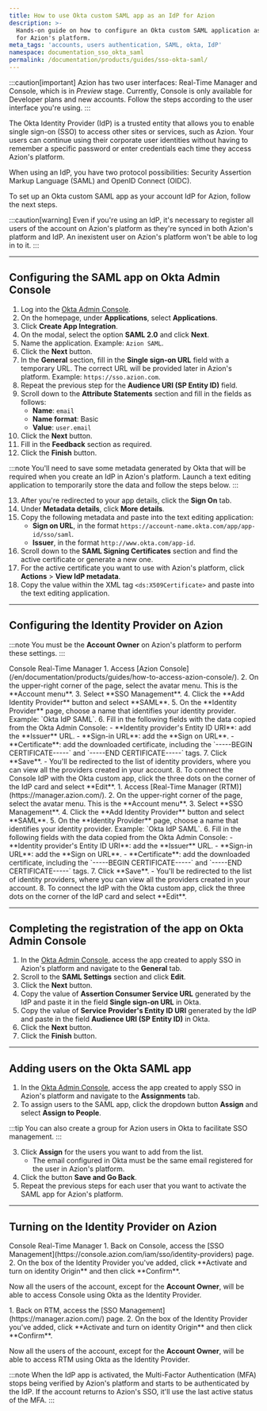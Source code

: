 ```yaml
---
title: How to use Okta custom SAML app as an IdP for Azion
description: >-
  Hands-on guide on how to configure an Okta custom SAML application as an IdP
  for Azion's platform.
meta_tags: 'accounts, users authentication, SAML, okta, IdP'
namespace: documentation_sso_okta_saml
permalink: /documentation/products/guides/sso-okta-saml/
---
```



:::caution[important]
Azion has two user interfaces: Real-Time Manager and Console, which is in *Preview* stage. Currently, Console is only available for Developer plans and new accounts. Follow the steps according to the user interface you're using.
:::

The Okta Identity Provider (IdP) is a trusted entity that allows you to enable single sign-on (SSO) to access other sites or services, such as Azion. Your users can continue using their corporate user identities without having to remember a specific password or enter credentials each time they access Azion's platform. 

When using an IdP, you have two protocol possibilities: Security Assertion Markup Language (SAML) and OpenID Connect (OIDC).

To set up an Okta custom SAML app as your account IdP for Azion, follow the next steps.

:::caution[warning]
Even if you're using an IdP, it's necessary to register all users of the account on Azion's platform as they're synced in both Azion's platform and IdP. An inexistent user on Azion's platform won't be able to log in to it.
:::

---

## Configuring the SAML app on Okta Admin Console

1. Log into the [Okta Admin Console](https://login.okta.com/).
2. On the homepage, under **Applications**, select **Applications**. 
3. Click **Create App Integration**.
4. On the modal, select the option **SAML 2.0** and click **Next**.
5. Name the application. Example: `Azion SAML`.
6. Click the **Next** button.
7. In the **General** section, fill in the **Single sign-on URL** field with a temporary URL. The correct URL will be provided later in Azion's platform. Example: `https://sso.azion.com`.
8. Repeat the previous step for the **Audience URI (SP Entity ID)** field.
9. Scroll down to the **Attribute Statements** section and fill in the fields as follows:
    - **Name**: `email`
    - **Name format**: Basic
    - **Value**: `user.email`
10. Click the **Next** button.
11. Fill in the **Feedback** section as required.
12. Click the **Finish** button.

:::note
You'll need to save some metadata generated by Okta that will be required when you create an IdP in Azion's platform. Launch a text editing application to temporarily store the data and follow the steps below.
:::

13. After you're redirected to your app details, click the **Sign On** tab.
14. Under **Metadata details**, click **More details**.
15. Copy the following metadata and paste into the text editing application:
    - **Sign on URL**, in the format `https://account-name.okta.com/app/app-id/sso/saml`.
    - **Issuer**, in the format `http://www.okta.com/app-id`.
16. Scroll down to the **SAML Signing Certificates** section and find the active certificate or generate a new one.
17. For the active certificate you want to use with Azion's platform, click **Actions** > **View IdP metadata**.
18. Copy the value within the XML tag `<ds:X509Certificate>` and paste into the text editing application.

---

## Configuring the Identity Provider on Azion

:::note
You must be the **Account Owner** on Azion's platform to perform these settings.
:::

<Tabs client:visible>
    <Fragment slot="tab.console">Console</Fragment>
    <Fragment slot="tab.rtm">Real-Time Manager</Fragment>

<Fragment slot="panel.console">
1. Access [Azion Console](/en/documentation/products/guides/how-to-access-azion-console/).
2. On the upper-right corner of the page, select the avatar menu. This is the **Account menu**.
3. Select **SSO Management**.
4. Click the **Add Identity Provider** button and select **SAML**.
5. On the **Identity Provider** page, choose a name that identifies your identity provider. Example: `Okta IdP SAML`.
6. Fill in the following fields with the data copied from the Okta Admin Console:
    - **Identity provider's Entity ID URI**: add the **Issuer** URL.
    - **Sign-in URL**: add the **Sign on URL**.
    - **Certificate**: add the downloaded certificate, including the `-----BEGIN CERTIFICATE-----` and `-----END CERTIFICATE-----` tags.
7. Click **Save**.
    - You'll be redirected to the list of identity providers, where you can view all the providers created in your account.
8. To connect the Console IdP with the Okta custom app, click the three dots on the corner of the IdP card and select **Edit**.
</Fragment>

<Fragment slot="panel.rtm">
1. Access [Real-Time Manager (RTM)](https://manager.azion.com/).
2. On the upper-right corner of the page, select the avatar menu. This is the **Account menu**.
3. Select **SSO Management**.
4. Click the **Add Identity Provider** button and select **SAML**.
5. On the **Identity Provider** page, choose a name that identifies your identity provider. Example: `Okta IdP SAML`.
6. Fill in the following fields with the data copied from the Okta Admin Console:
    - **Identity provider's Entity ID URI**: add the **Issuer** URL.
    - **Sign-in URL**: add the **Sign on URL**.
    - **Certificate**: add the downloaded certificate, including the `-----BEGIN CERTIFICATE-----` and `-----END CERTIFICATE-----` tags.
7. Click **Save**.
    - You'll be redirected to the list of identity providers, where you can view all the providers created in your account.
8. To connect the IdP with the Okta custom app, click the three dots on the corner of the IdP card and select **Edit**.
</Fragment>

</Tabs>

---

## Completing the registration of the app on Okta Admin Console

1. In the [Okta Admin Console](https://login.okta.com/), access the app created to apply SSO in Azion's platform and navigate to the **General** tab.
2. Scroll to the **SAML Settings** section and click **Edit**.
3. Click the **Next** button.
4. Copy the value of **Assertion Consumer Service URL** generated by the IdP and paste it in the field **Single sign-on URL** in Okta.
5. Copy the value of **Service Provider's Entity ID URI** generated by the IdP and paste in the field **Audience URI (SP Entity ID)** in Okta.
6. Click the **Next** button.
7. Click the **Finish** button.

---

## Adding users on the Okta SAML app

1. In the [Okta Admin Console](https://login.okta.com/), access the app created to apply SSO in Azion's platform and navigate to the **Assignments** tab.
2. To assign users to the SAML app, click the dropdown button **Assign** and select **Assign to People**.

:::tip
You can also create a group for Azion users in Okta to facilitate SSO management.
:::

3. Click **Assign** for the users you want to add from the list.
    - The email configured in Okta must be the same email registered for the user in Azion's platform.
4. Click the button **Save and Go Back**.
5. Repeat the previous steps for each user that you want to activate the SAML app for Azion's platform.

---

## Turning on the Identity Provider on Azion

<Tabs client:visible>
    <Fragment slot="tab.console">Console</Fragment>
    <Fragment slot="tab.rtm">Real-Time Manager</Fragment>

<Fragment slot="panel.console">
1. Back on Console, access the [SSO Management](https://console.azion.com/iam/sso/identity-providers) page.
2. On the box of the Identity Provider you've added, click **Activate and turn on identity Origin** and then click **Confirm**.

Now all the users of the account, except for the **Account Owner**, will be able to access Console using Okta as the Identity Provider.
</Fragment>

<Fragment slot="panel.rtm">
1. Back on RTM, access the [SSO Management](https://manager.azion.com/) page.
2. On the box of the Identity Provider you've added, click **Activate and turn on identity Origin** and then click **Confirm**.

Now all the users of the account, except for the **Account Owner**, will be able to access RTM using Okta as the Identity Provider.
</Fragment>

</Tabs>

:::note
When the IdP app is activated, the Multi-Factor Authentication (MFA) stops being verified by Azion's platform and starts to be authenticated by the IdP. If the account returns to Azion's SSO, it'll use the last active status of the MFA.
:::


